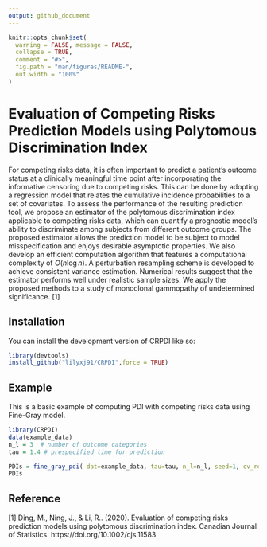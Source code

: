 ```yaml
---
output: github_document
---
```


<!-- README.md is generated from README.Rmd. Please edit that file -->

```r
knitr::opts_chunk$set(
  warning = FALSE, message = FALSE,
  collapse = TRUE,
  comment = "#>",
  fig.path = "man/figures/README-",
  out.width = "100%"
)
```

# Evaluation of Competing Risks Prediction Models using Polytomous Discrimination Index

<!-- badges: start -->
<!-- badges: end -->

For competing risks data, it is often important to predict a patient's outcome status at a clinically meaningful time point after incorporating the informative censoring due to competing risks. This can be done by adopting a regression model that relates the cumulative incidence probabilities to a set of covariates. To assess the performance of the resulting prediction tool, we propose an estimator of the polytomous discrimination index applicable to competing risks data, which can quantify a prognostic model's ability to discriminate among subjects from different outcome groups. The proposed estimator allows the prediction model to be subject to model misspecification and enjoys desirable asymptotic properties. We also develop an efficient computation algorithm that features a computational complexity of $O(n \log n)$. A perturbation resampling scheme is developed to achieve consistent variance estimation. Numerical results suggest that the estimator performs well under realistic sample sizes. We apply the proposed methods to a study of monoclonal gammopathy of undetermined significance. [1]

## Installation

You can install the development version of CRPDI like so:

```r
library(devtools)
install_github("lilyxj91/CRPDI",force = TRUE)
```

## Example

This is a basic example of computing PDI with competing risks data using Fine-Gray model.

```r
library(CRPDI)
data(example_data)
n_l = 3  # number of outcome categories
tau = 1.4 # prespecified time for prediction

PDIs = fine_gray_pdi( dat=example_data, tau=tau, n_l=n_l, seed=1, cv_rep=3, zcov=c("z1","z2") )
PDIs
```

## Reference

[1] Ding, M., Ning, J., & Li, R.. (2020). Evaluation of competing risks prediction models using polytomous discrimination index. Canadian Journal of Statistics. https://doi.org/10.1002/cjs.11583
